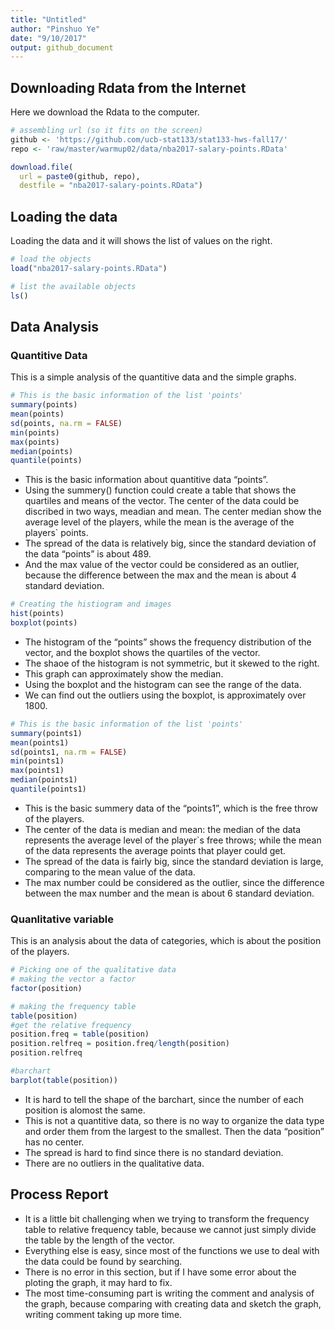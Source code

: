 ```yaml
---
title: "Untitled"
author: "Pinshuo Ye"
date: "9/10/2017"
output: github_document
---
```


## Downloading Rdata from the Internet

Here we download the Rdata to the computer.

```r
# assembling url (so it fits on the screen)
github <- 'https://github.com/ucb-stat133/stat133-hws-fall17/'
repo <- 'raw/master/warmup02/data/nba2017-salary-points.RData'

download.file(
  url = paste0(github, repo),
  destfile = "nba2017-salary-points.RData")
```

## Loading the data

Loading the data and it will shows the list of values on the right.

```r
# load the objects
load("nba2017-salary-points.RData")

# list the available objects
ls()
```

## Data Analysis

### Quantitive Data

This is a simple analysis of the quantitive data and the simple graphs.

```r
# This is the basic information of the list 'points'
summary(points)
mean(points)
sd(points, na.rm = FALSE)
min(points)
max(points)
median(points)
quantile(points)

```

* This is the basic information about quantitive data "points". 
* Using the summery() function could create a table that shows the quartiles and means of the vector. The center of the data could be discribed in two ways, meadian and mean. The center median show the average level of the players, while the mean is the average of the players` points. 
* The spread of the data is relatively big, since the standard deviation of the data "points" is about 489. 
* And the max value of the vector could be considered as an outlier, because the difference between the max and the mean is about 4 standard deviation.

```r
# Creating the histiogram and images
hist(points)
boxplot(points)
```

* The histogram of the "points" shows the frequency distribution of the vector, and the boxplot shows the quartiles of the vector.
* The shaoe of the histogram is not symmetric, but it skewed to the right.
* This graph can approximately show the median.
* Using the boxplot and the histogram can see the range of the data.
* We can find out the outliers using the boxplot, is approximately over 1800.

```r
# This is the basic information of the list 'points'
summary(points1)
mean(points1)
sd(points1, na.rm = FALSE)
min(points1)
max(points1)
median(points1)
quantile(points1)
```

* This is the basic summery data of the "points1", which is the free throw of the players. 
* The center of the data is median and mean: the median of the data represents the average level of the player`s free throws; while the mean of the data represents the average points that player could get. 
* The spread of the data is fairly big, since the standard deviation is large, comparing to the mean value of the data. 
* The max number could be considered as the outlier, since the difference between the max number and the mean is about 6 standard deviation.


### Quanlitative variable

This is an analysis about the data of categories, which is about the position of the players.

```r
# Picking one of the qualitative data
# making the vector a factor
factor(position)

# making the frequency table
table(position)
#get the relative frequency
position.freq = table(position)
position.relfreq = position.freq/length(position)
position.relfreq

#barchart
barplot(table(position))
```

* It is hard to tell the shape of the barchart, since the number of each position is alomost the same.
* This is not a quantitive data, so there is no way to organize the data type and order them from the largest to the smallest. Then the data "position" has no center.
* The spread is hard to find since there is no standard deviation.
* There are no outliers in the qualitative data.


## Process Report

* It is a little bit challenging when we trying to transform the frequency table to relative frequency table, because we cannot just simply divide the table by the length of the vector.
* Everything else is easy, since most of the functions we use to deal with the data could be found by searching.
* There is no error in this section, but if I have some error about the ploting the graph, it may hard to fix.
* The most time-consuming part is writing the comment and analysis of the graph, because comparing with creating data and sketch the graph, writing comment taking up more time.





